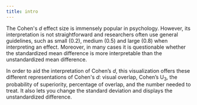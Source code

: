 ```yaml
---
title: intro
---
```

The Cohen's *d* effect size is immensely popular in psychology.
However, its interpretation is not straightforward and researchers 
often use general guidelines, such as small (0.2), medium (0.5) and
large (0.8) when interpreting an effect. Moreover, in many cases it is
questionable whether the standardized mean difference is more
interpretable than the unstandardized mean difference.

In order to aid the interpretation of Cohen’s *d*, this
visualization offers these different representations of Cohen's *d*:
visual overlap, Cohen’s U<sub>3</sub>, the probability of superiority,
percentage of overlap, and the number needed to treat. It also lets you
change the standard deviation and displays the unstandardized difference.



